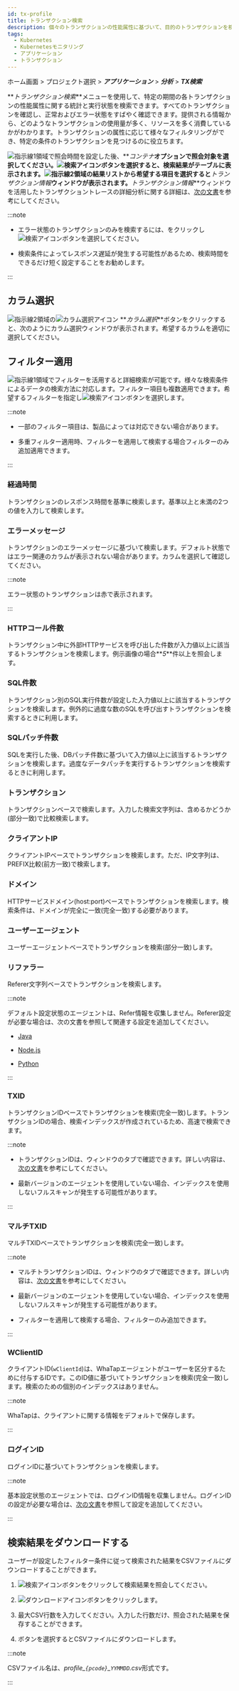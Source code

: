 ```yaml
---
id: tx-profile
title: トランザクション検索
description: 個々のトランザクションの性能属性に基づいて、目的のトランザクションを検索できます。
tags:
  - Kubernetes
  - Kubernetesモニタリング
  - アプリケーション
  - トランザクション
---
```


ホーム画面 > プロジェクト選択 > **_アプリケーション_** > **_分析_** > **_TX検索_**

**_トランザクション検索_**メニューを使用して、特定の期間の各トランザクションの性能属性に関する統計と実行状態を検索できます。すべてのトランザクションを確認し、正常およびエラー状態をすばやく確認できます。提供される情報から、どのようなトランザクションの使用量が多く、リソースを多く消費しているかがわかります。トランザクションの属性に応じて様々なフィルタリングができ、特定の条件のトランザクションを見つけるのに役立ちます。

<ImgLang img='k8s-analysis-tx-profile.png' desc='Transaction Search' />

![指示線1](/img/number-01.png)領域で照会時間を設定した後、**_コンテナ_**オプションで照会対象を選択してください。![検索アイコン](/img/ico-btn-search.png)ボタンを選択すると、検索結果がテーブルに表示されます。![指示線2](/img/number-02.png)領域の結果リストから希望する項目を選択すると**_トランザクション情報_**ウィンドウが表示されます。**_トランザクション情報_**ウィンドウを活用したトランザクショントレースの詳細分析に関する詳細は、[次の文書](../java/trs-profile#transaction-info)を参考にしてください。

:::note

- エラー状態のトランザクションのみを検索するには、<Cmdname sid="show_only_error" className="uitext" />をクリックし![検索アイコン](/img/ico-btn-search.png)ボタンを選択してください。

- 検索条件によってレスポンス遅延が発生する可能性があるため、検索時間をできるだけ短く設定することをお勧めします。

:::

## カラム選択

![指示線2](/img/number-02.png)領域の![カラム選択アイコン](/img/ico-column-set.svg) **_カラム選択_**ボタンをクリックすると、次のようにカラム選択ウィンドウが表示されます。希望するカラムを適切に選択してください。

<ImgLang img='k8s-tx-profile-clm.png' desc='カラム選択' />

## フィルター適用

![指示線1](/img/number-01.png)領域でフィルターを活用すると詳細検索が可能です。様々な検索条件によるデータの検索方法に対応します。フィルター項目も複数適用できます。希望するフィルターを指定し![検索アイコン](/img/ico-btn-search.png)ボタンを選択します。

:::note

- 一部のフィルター項目は、製品によっては対応できない場合があります。

- 多重フィルター適用時、<Cmdname sid="TTL06107" className="uitext" />フィルターを適用して検索する場合<Cmdname sid="TTL06111" className="uitext" />フィルターのみ追加適用できます。

:::

### 経過時間

<ImgLang img='k8s-analysis-tx-profile-el.png' desc='経過時間' />

トランザクションのレスポンス時間を基準に検索します。基準以上と未満の2つの値を入力して検索します。

### エラーメッセージ

<ImgLang img='k8s-analysis-tx-profile-err.png' desc='エラーメッセージ' />

トランザクションのエラーメッセージに基づいて検索します。デフォルト状態ではエラー関連のカラムが表示されない場合があります。カラムを選択して確認してください。 

:::note 

エラー状態のトランザクションは赤で表示されます。

:::

### HTTPコール件数

<ImgLang img='k8s-analysis-tx-profile-httpc.png' desc='HTTPコール件数' />

トランザクション中に外部HTTPサービスを呼び出した件数が入力値以上に該当するトランザクションを検索します。例示画像の場合**_5_**件以上を照会します。

### SQL件数

<ImgLang img='k8s-analysis-tx-profile-sqlcount.png' desc='SQL件数' />

トランザクション別のSQL実行件数が設定した入力値以上に該当するトランザクションを検索します。例外的に過度な数のSQLを呼び出すトランザクションを検索するときに利用します。

### SQLパッチ件数

<ImgLang img='k8s-analysis-tx-profile-sqlfetchcount.png' desc='SQLフェッチ数' />

SQLを実行した後、DBパッチ件数に基づいて入力値以上に該当するトランザクションを検索します。過度なデータパッチを実行するトランザクションを検索するときに利用します。

### トランザクション

<ImgLang img='k8s-analysis-tx-profile-tx.png' desc='URL' />

トランザクションベースで検索します。入力した検索文字列は、含めるかどうか(部分一致)で比較検索します。

### クライアントIP

<ImgLang img='k8s-analysis-tx-profile-cl-ip.png' desc='IP' />

クライアントIPベースでトランザクションを検索します。ただ、IP文字列は、PREFIX比較(前方一致)で検索します。

### ドメイン

<ImgLang img='k8s-analysis-tx-profile-dm.png' desc='ドメイン' />

HTTPサービスドメイン(host:port)ベースでトランザクションを検索します。検索条件は、ドメインが完全に一致(完全一致)する必要があります。

### ユーザーエージェント

<ImgLang img='k8s-analysis-tx-profile-user-agent.png' desc='ユーザーエージェント' />

ユーザーエージェントベースでトランザクションを検索(部分一致)します。 

### リファラー

Referer文字列ベースでトランザクションを検索します。

:::note

デフォルト設定状態のエージェントは、Refer情報を収集しません。Referer設定が必要な場合は、次の文書を参照して関連する設定を追加してください。

- [Java](../java/analysis-apm-trs#stat-referer)

- [Node.js](../nodejs/analysis-apm-trs#stat-referer)

- [Python](../python/analysis-apm-trs#stat-referer)

:::

### TXID

<ImgLang img='k8s-analysis-tx-profile-tx-id.png' desc='TXID' />

トランザクションIDベースでトランザクションを検索(完全一致)します。トランザクションIDの場合、検索インデックスが作成されているため、高速で検索できます。

:::note

- トランザクションIDは、<Cmdname sid="TTL06527" className="uitext" />ウィンドウの<Cmdname sid="TTL06125" className="uitext" />タブで確認できます。詳しい内容は、[次の文書](../java/trs-profile#anlaysis-trace-record-summary)を参考にしてください。

- 最新バージョンのエージェントを使用していない場合、インデックスを使用しないフルスキャンが発生する可能性があります。

:::

### マルチTXID

<ImgLang img='k8s-analysis-tx-profile-mtxid.png' desc='マルチTX ID' />

マルチTXIDベースでトランザクションを検索(完全一致)します。

:::note

- マルチトランザクションIDは、<Cmdname sid="TTL06527" className="uitext" />ウィンドウの<Cmdname sid="TTL06125" className="uitext" />タブで確認できます。詳しい内容は、[次の文書](../java/trs-multi-trace#trace-multi-tx)を参考にしてください。

- 最新バージョンのエージェントを使用していない場合、インデックスを使用しないフルスキャンが発生する可能性があります。

- <Cmdname sid="TTL06107" className="uitext" />フィルターを適用して検索する場合、<Cmdname sid="TTL06111" className="uitext" />フィルターのみ追加できます。

:::

### WClientID

<ImgLang img='k8s-analysis-tx-profile-wcl.png' desc='クライアントID' />

クライアントID(`wClientId`)は、WhaTapエージェントがユーザーを区分するために付与するIDです。このID値に基づいてトランザクションを検索(完全一致)します。検索のための個別のインデックスはありません。

:::note

WhaTapは、クライアントに関する情報をデフォルトで保存します。

:::

### ログインID

ログインIDに基づいてトランザクションを検索します。

:::note

基本設定状態のエージェントでは、ログインID情報を収集しません。ログインIDの設定が必要な場合は、[次の文書](../java/script-plugin#common-plugin)を参照して設定を追加してください。

:::

## 検索結果をダウンロードする

ユーザーが設定したフィルター条件に従って検索された結果をCSVファイルにダウンロードすることができます。 

1. ![検索アイコン](/img/ico-btn-search.png)ボタンをクリックして検索結果を照会してください。

2. ![ダウンロードアイコン](/img/ic-csv-download-ms.svg)ボタンをクリックします。

3. 最大CSV行数を入力してください。入力した行数だけ、照会された結果を保存することができます。

4. <Cmdname sid="download" className="uitext" />ボタンを選択するとCSVファイルにダウンロードします。

:::note

CSVファイル名は、*profile\_`{pcode}`\_`YYMMDD`.csv*形式です。

:::
